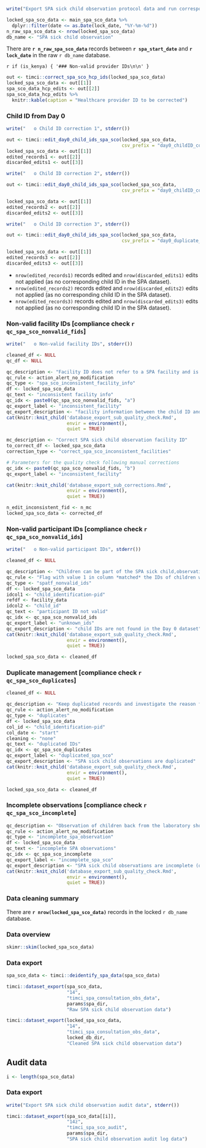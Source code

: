 ```r
write("Export SPA sick child observation protocol data and run corresponding quality checks", stderr())
```

```r
locked_spa_sco_data <- main_spa_sco_data %>%
  dplyr::filter(date <= as.Date(lock_date, "%Y-%m-%d"))
n_raw_spa_sco_data <- nrow(locked_spa_sco_data)
db_name <- "SPA sick child observation"
```

There are **`r n_raw_spa_sco_data`** records between **`r spa_start_date`** and **`r lock_date`** in the raw `r db_name` database.

`r if (is_kenya) { '### Non-valid provider IDs\n\n' }`

```r
out <- timci::correct_spa_sco_hcp_ids(locked_spa_sco_data)
locked_spa_sco_data <- out[[1]]
spa_sco_data_hcp_edits <- out[[2]]
spa_sco_data_hcp_edits %>%
  knitr::kable(caption = "Healthcare provider ID to be corrected")
```

### Child ID from Day 0

```r
write("   o Child ID correction 1", stderr())
```

```r
out <- timci::edit_day0_child_ids_spa_sco(locked_spa_sco_data,
                                          csv_prefix = "day0_childID_correction_inconsistent_facility_check1")
locked_spa_sco_data <- out[[1]]
edited_records1 <- out[[2]]
discarded_edits1 <- out[[3]]
```

```r
write("   o Child ID correction 2", stderr())
```

```r
out <- timci::edit_day0_child_ids_spa_sco(locked_spa_sco_data,
                                          csv_prefix = "day0_childID_correction_inconsistent_facility_check2")

locked_spa_sco_data <- out[[1]]
edited_records2 <- out[[2]]
discarded_edits2 <- out[[3]]
```

```r
write("   o Child ID correction 3", stderr())
```

```r
out <- timci::edit_day0_child_ids_spa_sco(locked_spa_sco_data,
                                          csv_prefix = "day0_duplicate_correction")

locked_spa_sco_data <- out[[1]]
edited_records3 <- out[[2]]
discarded_edits3 <- out[[3]]
```

* `nrow(edited_records1)` records edited and `nrow(discarded_edits1)` edits not applied (as no corresponding child ID in the SPA dataset).
* `nrow(edited_records2)` records edited and `nrow(discarded_edits2)` edits not applied (as no corresponding child ID in the SPA dataset).
* `nrow(edited_records3)` records edited and `nrow(discarded_edits3)` edits not applied (as no corresponding child ID in the SPA dataset).

### Non-valid facility IDs [compliance check `r qc_spa_sco_nonvalid_fids`]

```r
write("   o Non-valid facility IDs", stderr())
```

```r
cleaned_df <- NULL
qc_df <- NULL
```

```r
qc_description <- "Facility ID does not refer to a SPA facility and is not consistent with the facility code in the child ID. Check the facility ID from the first 5 characters of the child ID versus from the research assistant's manual entry."
qc_rule <- action_alert_no_modification
qc_type <- "spa_sco_inconsistent_facility_info"
df <- locked_spa_sco_data
qc_text <- "inconsistent facility info"
qc_idx <- paste0(qc_spa_sco_nonvalid_fids, "a")
qc_export_label <- "inconsistent_facility"
qc_export_description <- "facility information between the child ID and the research assistant's entry is inconsistent"
cat(knitr::knit_child('database_export_sub_quality_check.Rmd',
                      envir = environment(),
                      quiet = TRUE))
```

```r
mc_description <- "Correct SPA sick child observation facility ID"
to_correct_df <- locked_spa_sco_data
correction_type <- "correct_spa_sco_inconsistent_facilities"

# Parameters for the quality check following manual corrections
qc_idx <- paste0(qc_spa_sco_nonvalid_fids, "b")
qc_export_label <- "inconsistent_facility"

cat(knitr::knit_child('database_export_sub_corrections.Rmd',
                      envir = environment(),
                      quiet = TRUE))

n_edit_inconsistent_fid <- n_mc
locked_spa_sco_data <- corrected_df
```

### Non-valid participant IDs [compliance check `r qc_spa_sco_nonvalid_ids`]

```r
write("   o Non-valid participant IDs", stderr())
```

```r
cleaned_df <- NULL
```

```r
qc_description <- "Children can be part of the SPA sick child,observation protocol even if they have not been enrolled in the RCT/LS and are not on their Day 0 visit."
qc_rule <- "Flag with value 1 in column *matched* the IDs of children who are found in the locked Day 0 database."
qc_type <- "spatf_nonvalid_ids"
df <- locked_spa_sco_data
idcol1 <- "child_identification-pid"
refdf <- facility_data
idcol2 <- "child_id"
qc_text <- "participant ID not valid"
qc_idx <- qc_spa_sco_nonvalid_ids
qc_export_label <- "unknown_ids"
qc_export_description <- "child IDs are not found in the Day 0 dataset"
cat(knitr::knit_child('database_export_sub_quality_check.Rmd',
                      envir = environment(),
                      quiet = TRUE))
```

```r
locked_spa_sco_data <- cleaned_df
```

### Duplicate management [compliance check `r qc_spa_sco_duplicates`]

```r
cleaned_df <- NULL
```

```r
qc_description <- "Keep duplicated records and investigate the reason for duplicates."
qc_rule <- action_alert_no_modification
qc_type <- "duplicates"
df <- locked_spa_sco_data
col_id <- "child_identification-pid"
col_date <- "start"
cleaning <- "none"
qc_text <- "duplicated IDs"
qc_idx <- qc_spa_sco_duplicates
qc_export_label <- "duplicated_spa_sco"
qc_export_description <- "SPA sick child observations are duplicated"
cat(knitr::knit_child('database_export_sub_quality_check.Rmd',
                      envir = environment(),
                      quiet = TRUE))
```

```r
locked_spa_sco_data <- cleaned_df
```

### Incomplete observations [compliance check `r qc_spa_sco_incomplete`]

```r
qc_description <- "Observation of children back from the laboratory should not be a stand-alone observation, but should complement the observation of the initial consultation (before the child was sent to the lab)."
qc_rule <- action_alert_no_modification
qc_type <- "incomplete_spa_observation"
df <- locked_spa_sco_data
qc_text <- "incomplete SPA observations"
qc_idx <- qc_spa_sco_incomplete
qc_export_label <- "incomplete_spa_sco"
qc_export_description <- "SPA sick child observations are incomplete (observation back from lab available, but main observation missing)"
cat(knitr::knit_child('database_export_sub_quality_check.Rmd',
                      envir = environment(),
                      quiet = TRUE))
```

### Data cleaning summary

There are **`r nrow(locked_spa_sco_data)`** records in the locked `r db_name` database.

### Data overview

```r
skimr::skim(locked_spa_sco_data)
```

### Data export

```r
spa_sco_data <- timci::deidentify_spa_data(spa_sco_data)
```

```r
timci::dataset_export(spa_sco_data,
                      "14",
                      "timci_spa_consultation_obs_data",
                      params$spa_dir,
                      "Raw SPA sick child observation data")
```

```r
timci::dataset_export(locked_spa_sco_data,
                      "14",
                      "timci_spa_consultation_obs_data",
                      locked_db_dir,
                      "Cleaned SPA sick child observation data")
```

## Audit data

```r
i <- length(spa_sco_data)
```

### Data export

```r
write("Export SPA sick child observation audit data", stderr())
```

```r
timci::dataset_export(spa_sco_data[[i]],
                      "14z",
                      "timci_spa_sco_audit",
                      params$spa_dir,
                      "SPA sick child observation audit log data")
```
